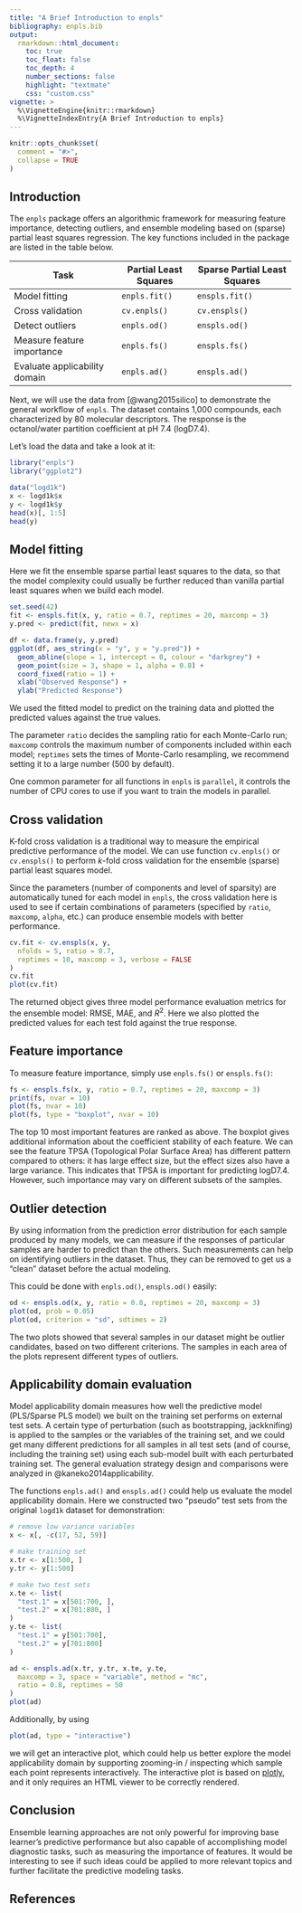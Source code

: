```yaml
---
title: "A Brief Introduction to enpls"
bibliography: enpls.bib
output:
  rmarkdown::html_document:
    toc: true
    toc_float: false
    toc_depth: 4
    number_sections: false
    highlight: "textmate"
    css: "custom.css"
vignette: >
  %\VignetteEngine{knitr::rmarkdown}
  %\VignetteIndexEntry{A Brief Introduction to enpls}
---
```


```r
knitr::opts_chunk$set(
  comment = "#>",
  collapse = TRUE
)
```

## Introduction

The `enpls` package offers an algorithmic framework for measuring
feature importance, detecting outliers, and ensemble modeling
based on (sparse) partial least squares regression.
The key functions included in the package are listed in the table below.

+--------------------------------+-----------------------+------------------------------+
| Task                           | Partial Least Squares | Sparse Partial Least Squares |
+================================+=======================+==============================+
| Model fitting                  | `enpls.fit()`         | `enspls.fit()`               |
+--------------------------------+-----------------------+------------------------------+
| Cross validation               | `cv.enpls()`          | `cv.enspls()`                |
+--------------------------------+-----------------------+------------------------------+
| Detect outliers                | `enpls.od()`          | `enspls.od()`                |
+--------------------------------+-----------------------+------------------------------+
| Measure feature importance     | `enpls.fs()`          | `enspls.fs()`                |
+--------------------------------+-----------------------+------------------------------+
| Evaluate applicability domain  | `enpls.ad()`          | `enspls.ad()`                |
+--------------------------------+-----------------------+------------------------------+

Next, we will use the data from [@wang2015silico] to demonstrate
the general workflow of `enpls`. The dataset contains 1,000 compounds,
each characterized by 80 molecular descriptors. The response is the
octanol/water partition coefficient at pH 7.4 (logD7.4).

Let's load the data and take a look at it:

```r
library("enpls")
library("ggplot2")

data("logd1k")
x <- logd1k$x
y <- logd1k$y
head(x)[, 1:5]
head(y)
```

## Model fitting

Here we fit the ensemble sparse partial least squares to the data,
so that the model complexity could usually be further reduced than
vanilla partial least squares when we build each model.

```r
set.seed(42)
fit <- enspls.fit(x, y, ratio = 0.7, reptimes = 20, maxcomp = 3)
y.pred <- predict(fit, newx = x)

df <- data.frame(y, y.pred)
ggplot(df, aes_string(x = "y", y = "y.pred")) +
  geom_abline(slope = 1, intercept = 0, colour = "darkgrey") +
  geom_point(size = 3, shape = 1, alpha = 0.8) +
  coord_fixed(ratio = 1) +
  xlab("Observed Response") +
  ylab("Predicted Response")
```

We used the fitted model to predict on the training data and
plotted the predicted values against the true values.

The parameter `ratio` decides the sampling ratio for each Monte-Carlo
run; `maxcomp` controls the maximum number of components included
within each model; `reptimes` sets the times of Monte-Carlo resampling,
we recommend setting it to a large number (500 by default).

One common parameter for all functions in `enpls` is `parallel`,
it controls the number of CPU cores to use if you want to train
the models in parallel.

## Cross validation

K-fold cross validation is a traditional way to measure the empirical
predictive performance of the model. We can use function `cv.enpls()`
or `cv.enspls()` to perform $k$-fold cross validation for the ensemble
(sparse) partial least squares model.

Since the parameters (number of components and level of sparsity)
are automatically tuned for each model in `enpls`, the cross validation
here is used to see if certain combinations of parameters (specified by
`ratio`, `maxcomp`, `alpha`, etc.) can produce ensemble models with
better performance.

```r
cv.fit <- cv.enspls(x, y,
  nfolds = 5, ratio = 0.7,
  reptimes = 10, maxcomp = 3, verbose = FALSE
)
cv.fit
plot(cv.fit)
```

The returned object gives three model performance evaluation metrics
for the ensemble model: RMSE, MAE, and $R^2$. Here we also plotted the
predicted values for each test fold against the true response.

## Feature importance

To measure feature importance, simply use `enpls.fs()` or `enspls.fs()`:

```r
fs <- enspls.fs(x, y, ratio = 0.7, reptimes = 20, maxcomp = 3)
print(fs, nvar = 10)
plot(fs, nvar = 10)
plot(fs, type = "boxplot", nvar = 10)
```

The top 10 most important features are ranked as above. The boxplot
gives additional information about the coefficient stability of each
feature. We can see the feature TPSA (Topological Polar Surface Area)
has different pattern compared to others: it has large effect size,
but the effect sizes also have a large variance. This indicates
that TPSA is important for predicting logD7.4. However,
such importance may vary on different subsets of the samples.

## Outlier detection

By using information from the prediction error distribution for each
sample produced by many models, we can measure if the responses
of particular samples are harder to predict than the others.
Such measurements can help on identifying outliers in the dataset.
Thus, they can be removed to get us a "clean" dataset before the
actual modeling.

This could be done with `enpls.od()`, `enspls.od()` easily:

```r
od <- enspls.od(x, y, ratio = 0.8, reptimes = 20, maxcomp = 3)
plot(od, prob = 0.05)
plot(od, criterion = "sd", sdtimes = 2)
```

The two plots showed that several samples in our dataset might be
outlier candidates, based on two different criterions.
The samples in each area of the plots represent different types
of outliers.

## Applicability domain evaluation

Model applicability domain measures how well the predictive
model (PLS/Sparse PLS model) we built on the training set performs on
external test sets. A certain type of perturbation (such as bootstrapping,
jackknifing) is applied to the samples or the variables of the
training set, and we could get many different predictions for all
samples in all test sets (and of course, including the training set)
using each sub-model built with each perturbated training set.
The general evaluation strategy design and comparisons were analyzed
in @kaneko2014applicability.

The functions `enpls.ad()` and `enspls.ad()` could help us evaluate the
model applicability domain. Here we constructed two "pseudo" test sets
from the original `logd1k` dataset for demonstration:

```r
# remove low variance variables
x <- x[, -c(17, 52, 59)]

# make training set
x.tr <- x[1:500, ]
y.tr <- y[1:500]

# make two test sets
x.te <- list(
  "test.1" = x[501:700, ],
  "test.2" = x[701:800, ]
)
y.te <- list(
  "test.1" = y[501:700],
  "test.2" = y[701:800]
)

ad <- enspls.ad(x.tr, y.tr, x.te, y.te,
  maxcomp = 3, space = "variable", method = "mc",
  ratio = 0.8, reptimes = 50
)
plot(ad)
```

Additionally, by using

```r
plot(ad, type = "interactive")
```

we will get an interactive plot, which could help us better explore
the model applicability domain by supporting zooming-in / inspecting
which sample each point represents interactively. The interactive plot
is based on [plotly](https://cran.r-project.org/package=plotly),
and it only requires an HTML viewer to be correctly rendered.

## Conclusion

Ensemble learning approaches are not only powerful for improving base
learner's predictive performance but also capable of accomplishing model
diagnostic tasks, such as measuring the importance of features.
It would be interesting to see if such ideas could be applied to more
relevant topics and further facilitate the predictive modeling tasks.

## References
